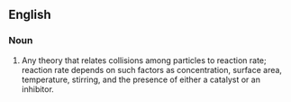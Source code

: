 {{also|collision-theory}}

==English==
{{wikipedia}}

===Noun===
{{en-noun}}

# {{lb|en|chemistry}} Any theory that relates collisions among particles to reaction rate; reaction rate depends on such factors as concentration, surface area, temperature, stirring, and the presence of either a catalyst or an inhibitor.